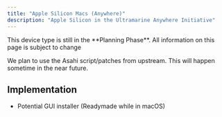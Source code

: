 ```yaml
---
title: "Apple Silicon Macs (Anywhere)"
description: "Apple Silicon in the Ultramarine Anywhere Initiative"
---
```



<Alert type="info">
  This device type is still in the **Planning Phase**. All information on this
  page is subject to change
</Alert>

We plan to use the Asahi script/patches from upstream. This will happen sometime in the near future.

## Implementation

- Potential GUI installer (Readymade while in macOS)
